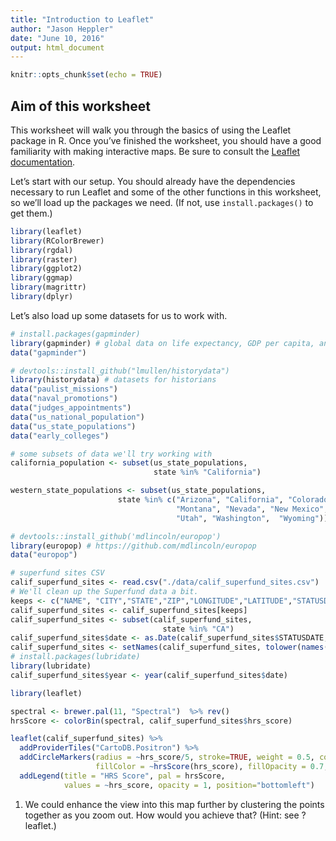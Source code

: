 ```yaml
---
title: "Introduction to Leaflet"
author: "Jason Heppler"
date: "June 10, 2016"
output: html_document
---
```


```r
knitr::opts_chunk$set(echo = TRUE)
```

## Aim of this worksheet

This worksheet will walk you through the basics of using the Leaflet package in R. Once you've finished the worksheet, you should have a good familiarity with making interactive maps. Be sure to consult the [Leaflet documentation](https://cran.r-project.org/web/packages/leaflet/leaflet.pdf).

Let's start with our setup. You should already have the dependencies necessary to run Leaflet and some of the other functions in this worksheet, so we'll load up the packages we need. (If not, use `install.packages()` to get them.)

```r
library(leaflet)
library(RColorBrewer)
library(rgdal)
library(raster)
library(ggplot2)
library(ggmap)
library(magrittr)
library(dplyr)
```

Let's also load up some datasets for us to work with.

```r
# install.packages(gapminder)
library(gapminder) # global data on life expectancy, GDP per capita, and population by country
data("gapminder")

# devtools::install_github("lmullen/historydata")
library(historydata) # datasets for historians
data("paulist_missions")
data("naval_promotions")
data("judges_appointments")
data("us_national_population")
data("us_state_populations")
data("early_colleges")

# some subsets of data we'll try working with
california_population <- subset(us_state_populations,
                                state %in% "California")

western_state_populations <- subset(us_state_populations, 
                        state %in% c("Arizona", "California", "Colorado", "Idaho",
                                     "Montana", "Nevada", "New Mexico", "Oregon",
                                     "Utah", "Washington",  "Wyoming"))

# devtools::install_github('mdlincoln/europop')
library(europop) # https://github.com/mdlincoln/europop
data("europop")

# superfund sites CSV
calif_superfund_sites <- read.csv("./data/calif_superfund_sites.csv")
# We'll clean up the Superfund data a bit.
keeps <- c("NAME", "CITY","STATE","ZIP","LONGITUDE","LATITUDE","STATUSDATE","HRS_SCORE")
calif_superfund_sites <- calif_superfund_sites[keeps]
calif_superfund_sites <- subset(calif_superfund_sites,
                                  state %in% "CA")
calif_superfund_sites$date <- as.Date(calif_superfund_sites$STATUSDATE, "%m/%d/%Y")
calif_superfund_sites <- setNames(calif_superfund_sites, tolower(names(calif_superfund_sites)))
# install.packages(lubridate)
library(lubridate)
calif_superfund_sites$year <- year(calif_superfund_sites$date)
```

```r
library(leaflet)

spectral <- brewer.pal(11, "Spectral")  %>% rev()
hrsScore <- colorBin(spectral, calif_superfund_sites$hrs_score)

leaflet(calif_superfund_sites) %>%
  addProviderTiles("CartoDB.Positron") %>%
  addCircleMarkers(radius = ~hrs_score/5, stroke=TRUE, weight = 0.5, color = "black",
                   fillColor = ~hrsScore(hrs_score), fillOpacity = 0.7, clusterOptions = markerClusterOptions()) %>%
  addLegend(title = "HRS Score", pal = hrsScore,
            values = ~hrs_score, opacity = 1, position="bottomleft")
```

(@) We could enhance the view into this map further by clustering the points together as you zoom out. How would you achieve that? (Hint: see ?leaflet.)
